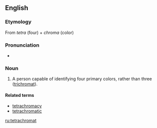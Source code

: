 ==English==

===Etymology===
From {{etyl|grc|en}} ''tetra'' (four) + ''chroma'' (color)

===Pronunciation===
* {{a|US}}

===Noun===
{{en-noun}}

# A person capable of identifying four primary colors, rather than three ([[trichromat]]).

====Related terms====
* [[tetrachromacy]]
* [[tetrachromatic]]

[[ru:tetrachromat]]